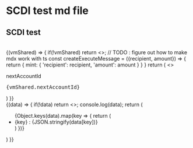 

# SCDI test md file

## SCDI test

<br />

<div className='max-w-[600px] overflow-auto'>
	<ResetButton />
	<VmWrapper storageId='test' initOptions={{
		contractUrl: 'https://github.com/CosmWasm/cw-plus/releases/download/v1.0.1/cw20_base.wasm',
		instantiateObj: {
			"name": "picasso",
			"symbol": "PICA",
			"decimals": 12,
			"initial_balances": [],
			"mint": {
				"minter": "0",
				"cap": null
			},
			"marketing": null
		}
	}}>
		{(vmShared) => {
			if(!vmShared) return <></>;
			//	TODO : figure out how to make mdx work with ts
			const createExecuteMessage = ({recipient, amount}) => {
				return {
					mint: {
						'recipient': recipient,
						'amount': amount
					}
				}
			}
			return (
				<>
					<p>nextAccountId</p>
					<pre>{vmShared.nextAccountId}</pre>
					<div>
						<VmExecute storageId={'test'} inputParams={{recipient: '150', amount: '10'}} createExecuteMessage={createExecuteMessage} vmShared={vmShared} />
					</div>
				</>
			)
		}}
	</VmWrapper>
	<div className={'my-5'}>
		<VmDisplayStorageWrapper storageId='test'>
			{(data) => {
				if(!data) return <></>;
				console.log(data);
				return (
					<div className={'bg-gray-600 rounded-2xl px-5 py-2'}>
					<ul>
						{Object.keys(data).map(key => {
							return (
								<li key={key}>
									{key} : <span className={'bg-gray-500'}>{JSON.stringify(data[key])}</span>
								</li>
							)
						})}
					</ul>
					</div>
				)
			}}
		</VmDisplayStorageWrapper>
	</div>
</div>